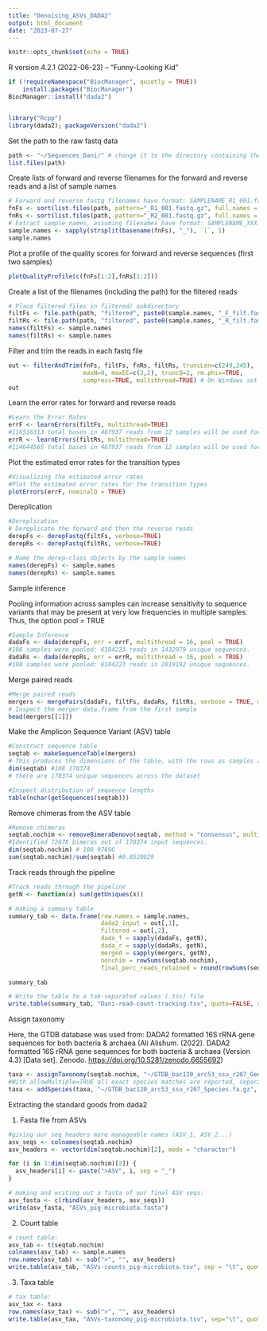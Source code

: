 ```yaml
---
title: "Denoising_ASVs_DADA2"
output: html_document
date: "2023-07-27"
---
```


```r
knitr::opts_chunk$set(echo = TRUE)
```

R version 4.2.1 (2022-06-23) -- "Funny-Looking Kid"

```r
if (!requireNamespace("BiocManager", quietly = TRUE))
    install.packages("BiocManager")
BiocManager::install("dada2")


library("Rcpp")
library(dada2); packageVersion("dada2")

```

Set the path to the raw fastq data

```r
path <- "~/Sequences_Dani/" # change it to the directory containing the fastq files after unzipping.
list.files(path)
```

Create lists of forward and reverse filenames for the forward and reverse reads and a list of sample names

```r
# Forward and reverse fastq filenames have format: SAMPLENAME_R1_001.fastq and SAMPLENAME_R2_001.fastq
fnFs <- sort(list.files(path, pattern="_R1_001.fastq.gz", full.names = TRUE))
fnRs <- sort(list.files(path, pattern="_R2_001.fastq.gz", full.names = TRUE))
# Extract sample names, assuming filenames have format: SAMPLENAME_XXX.fastq
sample.names <- sapply(strsplit(basename(fnFs), "_"), `[`, 1)
sample.names
```

Plot a profile of the quality scores for forward and reverse sequences (first two samples)

```r
plotQualityProfile(c(fnFs[1:2],fnRs[1:2]))
```

Create a list of the filenames (including the path) for the filtered reads

```r
# Place filtered files in filtered/ subdirectory
filtFs <- file.path(path, "filtered", paste0(sample.names, "_F_filt.fastq.gz"))
filtRs <- file.path(path, "filtered", paste0(sample.names, "_R_filt.fastq.gz"))
names(filtFs) <- sample.names
names(filtRs) <- sample.names
```

Filter and trim the reads in each fastq file

```r
out <- filterAndTrim(fnFs, filtFs, fnRs, filtRs, truncLen=c(249,245),
                     maxN=0, maxEE=c(2,2), truncQ=2, rm.phix=TRUE,
                     compress=TRUE, multithread=TRUE) # On Windows set multithread=FALSE
out
```

Learn the error rates for forward and reverse reads

```r
#Learn the Error Rates
errF <- learnErrors(filtFs, multithread=TRUE)
#116516313 total bases in 467937 reads from 12 samples will be used for learning the error rates.
errR <- learnErrors(filtRs, multithread=TRUE)
#114644565 total bases in 467937 reads from 12 samples will be used for learning the error rates.
```

Plot the estimated error rates for the transition types

```r
#Visualizing the estimated error rates
#Plot the estimated error rates for the transition types
plotErrors(errF, nominalQ = TRUE)
```

Dereplication

```r
#Dereplication
# Dereplicate the forward and then the reverse reads
derepFs <- derepFastq(filtFs, verbose=TRUE)
derepRs <- derepFastq(filtRs, verbose=TRUE)

# Name the derep-class objects by the sample names
names(derepFs) <- sample.names
names(derepRs) <- sample.names
```

Sample inference

Pooling information across samples can increase sensitivity to sequence variants that may be present at very low frequencies in multiple samples. Thus, the option pool = TRUE

```r
#Sample Inference
dadaFs <- dada(derepFs, err = errF, multithread = 16, pool = TRUE)
#108 samples were pooled: 6184223 reads in 1432979 unique sequences.
dadaRs <- dada(derepRs, err = errR, multithread = 16, pool = TRUE)
#108 samples were pooled: 6184223 reads in 2019192 unique sequences.
```

Merge paired reads

```r
#Merge paired reads
mergers <- mergePairs(dadaFs, filtFs, dadaRs, filtRs, verbose = TRUE, minOverlap = 12)
# Inspect the merger data.frame from the first sample
head(mergers[[1]])
```

Make the Amplicon Sequence Variant (ASV) table

```r
#Construct sequence table
seqtab <- makeSequenceTable(mergers)
# This produces the dimensions of the table, with the rows as samples and columns as ASVs.
dim(seqtab) #108 170374
# there are 170374 unique sequences across the dataset

#Inspect distribution of sequence lengths
table(nchar(getSequences(seqtab)))
```

Remove chimeras from the ASV table

```r
#Remove chimeras
seqtab.nochim <- removeBimeraDenovo(seqtab, method = "consensus", multithread = TRUE, verbose = TRUE)
#Identified 72678 bimeras out of 170374 input sequences.
dim(seqtab.nochim) # 108 97696
sum(seqtab.nochim)/sum(seqtab) #0.8520029
```

Track reads through the pipeline

```r
#Track reads through the pipeline
getN <- function(x) sum(getUniques(x))

# making a summary table
summary_tab <- data.frame(row.names = sample.names,
                          dada2_input = out[,1],
                          filtered = out[,2],
                          dada_f = sapply(dadaFs, getN),
                          dada_r = sapply(dadaRs, getN), 
                          merged = sapply(mergers, getN),
                          nonchim = rowSums(seqtab.nochim),
                          final_perc_reads_retained = round(rowSums(seqtab.nochim) / out[,1] * 100, 1))

summary_tab

# Write the table to a tab-separated values (.tsv) file
write.table(summary_tab, "Dani-read-count-tracking.tsv", quote=FALSE, sep="\t", col.names=NA)
```

Assign taxonomy

Here, the GTDB database was used from: DADA2 formatted 16S rRNA gene sequences for both bacteria & archaea (Ali Alishum. (2022). DADA2 formatted 16S rRNA gene sequences for both bacteria & archaea (Version 4.3) [Data set]. Zenodo. <https://doi.org/10.5281/zenodo.6655692>)

```r
taxa <- assignTaxonomy(seqtab.nochim, "~/GTDB_bac120_arc53_ssu_r207_Genus.fa.gz", tryRC=TRUE, multithread=TRUE)
#With allowMultiple=TRUE all exact species matches are reported, separated by backslashes.
taxa <- addSpecies(taxa, "~/GTDB_bac120_arc53_ssu_r207_Species.fa.gz", allowMultiple = TRUE)
```

Extracting the standard goods from dada2

1. Fasta file from ASVs

```r
#giving our seq headers more manageable names (ASV_1, ASV_2...)
asv_seqs <- colnames(seqtab.nochim)
asv_headers <- vector(dim(seqtab.nochim)[2], mode = "character")

for (i in 1:dim(seqtab.nochim)[2]) {
  asv_headers[i] <- paste(">ASV", i, sep = "_")
}

# making and writing out a fasta of our final ASV seqs:
asv_fasta <- c(rbind(asv_headers, asv_seqs))
write(asv_fasta, "ASVs_pig-microbiota.fasta")
```

2. Count table

```r
# count table:
asv_tab <- t(seqtab.nochim)
colnames(asv_tab) <- sample.names
row.names(asv_tab) <- sub(">", "", asv_headers)
write.table(asv_tab, "ASVs-counts_pig-microbiota.tsv", sep = "\t", quote = FALSE, col.names = NA)

```

3. Taxa table

```r
# tax table:
asv_tax <- taxa
row.names(asv_tax) <- sub(">", "", asv_headers)
write.table(asv_tax, "ASVs-taxonomy_pig-microbiota.tsv", sep="\t", quote=F, col.names=NA)
```

